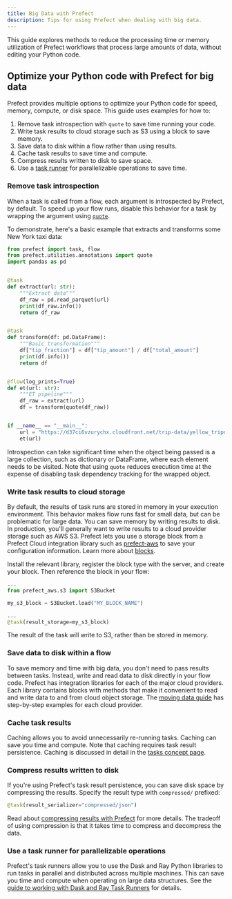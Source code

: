 ```yaml
---
title: Big Data with Prefect
description: Tips for using Prefect when dealing with big data.
---
```


This guide explores methods to reduce the processing time or memory utilization of Prefect workflows that process large amounts of data, without editing your Python code.

## Optimize your Python code with Prefect for big data

Prefect provides multiple options to optimize your Python code for speed, memory, compute, or disk space. This guide uses examples for how to:

1. Remove task introspection with `quote` to save time running your code.
1. Write task results to cloud storage such as S3 using a block to save memory.
1. Save data to disk within a flow rather than using results.
1. Cache task results to save time and compute.
1. Compress results written to disk to save space.
1. Use a [task runner](/3.0rc/develop/write-tasks/use-task-runners/) for parallelizable operations to save time.

### Remove task introspection

When a task is called from a flow, each argument is introspected by Prefect, by default.
To speed up your flow runs, disable this behavior for a task by wrapping the argument using [`quote`](https://docs.prefect.io/latest/api-ref/prefect/utilities/annotations/#prefect.utilities.annotations.quote).

To demonstrate, here's a basic example that extracts and transforms some New York taxi data:

```python hl_lines="2 26" title="et_quote.py"
from prefect import task, flow
from prefect.utilities.annotations import quote
import pandas as pd


@task
def extract(url: str):
    """Extract data"""
    df_raw = pd.read_parquet(url)
    print(df_raw.info())
    return df_raw


@task
def transform(df: pd.DataFrame):
    """Basic transformation"""
    df["tip_fraction"] = df["tip_amount"] / df["total_amount"]
    print(df.info())
    return df


@flow(log_prints=True)
def et(url: str):
    """ET pipeline"""
    df_raw = extract(url)
    df = transform(quote(df_raw))


if __name__ == "__main__":
    url = "https://d37ci6vzurychx.cloudfront.net/trip-data/yellow_tripdata_2023-09.parquet"
    et(url)
```

Introspection can take significant time when the object being passed is a large collection, such as dictionary or DataFrame, where each element needs to be visited.
Note that using `quote` reduces execution time at the expense of disabling task dependency tracking for the wrapped object.

### Write task results to cloud storage

By default, the results of task runs are stored in memory in your execution environment.
This behavior makes flow runs fast for small data, but can be problematic for large data.
You can save memory by writing results to disk.
In production, you'll generally want to write results to a cloud provider storage such as AWS S3.
Prefect lets you use a storage block from a Prefect Cloud integration library such as [prefect-aws](https://prefecthq.github.io/prefect-aws/) to save your configuration information.
Learn more about [blocks](/3.0rc/develop/connect-third-party/).

Install the relevant library, register the block type with the server, and create your block.
Then reference the block in your flow:

```python
...
from prefect_aws.s3 import S3Bucket

my_s3_block = S3Bucket.load("MY_BLOCK_NAME")

...
@task(result_storage=my_s3_block)

```

The result of the task will write to S3, rather than be stored in memory.

### Save data to disk within a flow

To save memory and time with big data, you don't need to pass results between tasks.
Instead, write and read data to disk directly in your flow code.
Prefect has integration libraries for each of the major cloud providers.
Each library contains blocks with methods that make it convenient to read and write data to and from cloud object storage.
The [moving data guide](/3.0rc/develop/interact-with-data/) has step-by-step examples for each cloud provider.

### Cache task results

Caching allows you to avoid unnecessarily re-running tasks.
Caching can save you time and compute.
Note that caching requires task result persistence.
Caching is discussed in detail in the [tasks concept page](/3.0rc/develop/write-tasks.md/#caching).

### Compress results written to disk

If you're using Prefect's task result persistence, you can save disk space by compressing the results.
Specify the result type with `compressed/` prefixed:

```python
@task(result_serializer="compressed/json")
```

Read about [compressing results with Prefect](/3.0rc/develop/interact-with-data/) for more details.
The tradeoff of using compression is that it takes time to compress and decompress the data.

### Use a task runner for parallelizable operations

Prefect's task runners allow you to use the Dask and Ray Python libraries to run tasks in parallel and distributed across multiple machines.
This can save you time and compute when operating on large data structures.
See the [guide to working with Dask and Ray Task Runners](/3.0rc/develop/write-tasks/use-task-runners/) for details.
